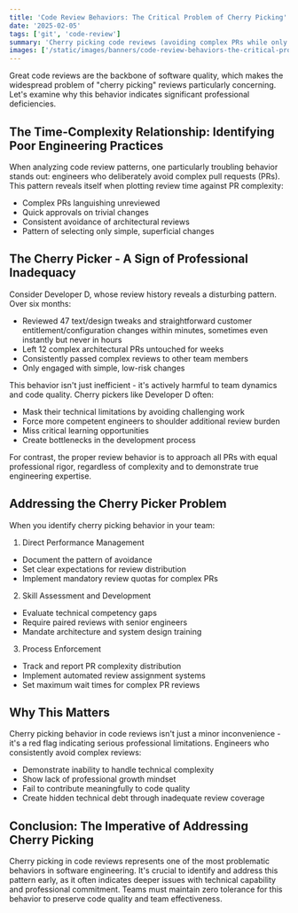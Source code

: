 ```yaml
---
title: 'Code Review Behaviors: The Critical Problem of Cherry Picking'
date: '2025-02-05'
tags: ['git', 'code-review']
summary: 'Cherry picking code reviews (avoiding complex PRs while only reviewing simple ones) is a sign of professional inadequacy that harms team dynamics and code quality.'
images: ['/static/images/banners/code-review-behaviors-the-critical-problem-of-cherry-picking__piotr-musiol__X46eNlD9cQs.jpg']
---
```

Great code reviews are the backbone of software quality, which makes the widespread problem of "cherry picking" reviews particularly concerning. Let's examine why this behavior indicates significant professional deficiencies.

## The Time-Complexity Relationship: Identifying Poor Engineering Practices

When analyzing code review patterns, one particularly troubling behavior stands out: engineers who deliberately avoid complex pull requests (PRs). This pattern reveals itself when plotting review time against PR complexity:

* Complex PRs languishing unreviewed
* Quick approvals on trivial changes
* Consistent avoidance of architectural reviews
* Pattern of selecting only simple, superficial changes

## The Cherry Picker - A Sign of Professional Inadequacy

Consider Developer D, whose review history reveals a disturbing pattern. Over six months:

* Reviewed 47 text/design tweaks and straightforward customer entitlement/configuration changes within minutes, sometimes even instantly but never in hours
* Left 12 complex architectural PRs untouched for weeks
* Consistently passed complex reviews to other team members
* Only engaged with simple, low-risk changes

This behavior isn't just inefficient - it's actively harmful to team dynamics and code quality. Cherry pickers like Developer D often:

* Mask their technical limitations by avoiding challenging work
* Force more competent engineers to shoulder additional review burden
* Miss critical learning opportunities
* Create bottlenecks in the development process

For contrast, the proper review behavior is to approach all PRs with equal professional rigor, regardless of complexity and to demonstrate true engineering expertise.

## Addressing the Cherry Picker Problem

When you identify cherry picking behavior in your team:

1. Direct Performance Management
 * Document the pattern of avoidance
 * Set clear expectations for review distribution
 * Implement mandatory review quotas for complex PRs
2. Skill Assessment and Development
 * Evaluate technical competency gaps
 * Require paired reviews with senior engineers
 * Mandate architecture and system design training
3. Process Enforcement
 * Track and report PR complexity distribution
 * Implement automated review assignment systems
 * Set maximum wait times for complex PR reviews

## Why This Matters

Cherry picking behavior in code reviews isn't just a minor inconvenience - it's a red flag indicating serious professional limitations. Engineers who consistently avoid complex reviews:

* Demonstrate inability to handle technical complexity
* Show lack of professional growth mindset
* Fail to contribute meaningfully to code quality
* Create hidden technical debt through inadequate review coverage

## Conclusion: The Imperative of Addressing Cherry Picking

Cherry picking in code reviews represents one of the most problematic behaviors in software engineering. It's crucial to identify and address this pattern early, as it often indicates deeper issues with technical capability and professional commitment. Teams must maintain zero tolerance for this behavior to preserve code quality and team effectiveness.
